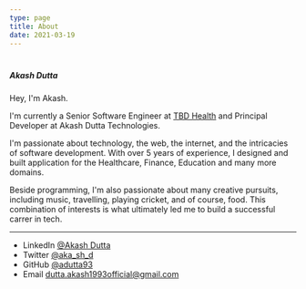 ```yaml
---
type: page
title: About
date: 2021-03-19
---
```


# <h5 className="my_name_heading">Akash Dutta</h5>

Hey, I'm Akash.

I'm currently a <span className="home_desc_title">Senior Software Engineer</span> at [TBD Health](https://www.tbd.health/)
and <span className="home_desc_title">Principal Developer at Akash Dutta Technologies.</span>

I'm passionate about technology, the web, the internet, and the intricacies of software development. With over
5 years of experience, I designed and built application for the Healthcare, Finance, Education and many more domains.

Beside programming, I'm also passionate about many creative pursuits, including music, travelling, playing cricket, and of course, food. This
combination of interests is what ultimately led me to build a successful carrer in tech.

---

- LinkedIn [@Akash Dutta](https://www.linkedin.com/in/akash-dutta-0a4993173/)
- Twitter [@aka_sh_d](https://twitter.com/aka_sh_d)
- GitHub [@adutta93](https://github.com/adutta93)
- Email dutta.akash1993official@gmail.com

